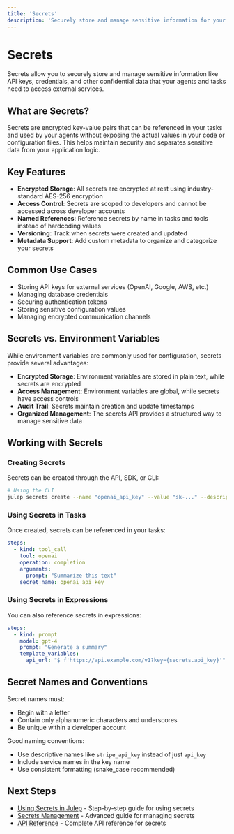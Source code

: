 ```yaml
---
title: 'Secrets'
description: 'Securely store and manage sensitive information for your LLM applications'
---
```


# Secrets

Secrets allow you to securely store and manage sensitive information like API keys, credentials, and other confidential data that your agents and tasks need to access external services.

## What are Secrets?

Secrets are encrypted key-value pairs that can be referenced in your tasks and used by your agents without exposing the actual values in your code or configuration files. This helps maintain security and separates sensitive data from your application logic.

## Key Features

- **Encrypted Storage**: All secrets are encrypted at rest using industry-standard AES-256 encryption
- **Access Control**: Secrets are scoped to developers and cannot be accessed across developer accounts
- **Named References**: Reference secrets by name in tasks and tools instead of hardcoding values
- **Versioning**: Track when secrets were created and updated
- **Metadata Support**: Add custom metadata to organize and categorize your secrets

## Common Use Cases

- Storing API keys for external services (OpenAI, Google, AWS, etc.)
- Managing database credentials
- Securing authentication tokens
- Storing sensitive configuration values
- Managing encrypted communication channels

## Secrets vs. Environment Variables

While environment variables are commonly used for configuration, secrets provide several advantages:

- **Encrypted Storage**: Environment variables are stored in plain text, while secrets are encrypted
- **Access Management**: Environment variables are global, while secrets have access controls
- **Audit Trail**: Secrets maintain creation and update timestamps
- **Organized Management**: The secrets API provides a structured way to manage sensitive data

## Working with Secrets

### Creating Secrets

Secrets can be created through the API, SDK, or CLI:

```bash
# Using the CLI
julep secrets create --name "openai_api_key" --value "sk-..." --description "OpenAI API key"
```

### Using Secrets in Tasks

Once created, secrets can be referenced in your tasks:

```yaml
steps:
  - kind: tool_call
    tool: openai
    operation: completion
    arguments:
      prompt: "Summarize this text"
    secret_name: openai_api_key
```

### Using Secrets in Expressions

You can also reference secrets in expressions:

```yaml
steps:
  - kind: prompt
    model: gpt-4
    prompt: "Generate a summary"
    template_variables:
      api_url: "$ f'https://api.example.com/v1?key={secrets.api_key}'"
```

## Secret Names and Conventions

Secret names must:
- Begin with a letter
- Contain only alphanumeric characters and underscores
- Be unique within a developer account

Good naming conventions:
- Use descriptive names like `stripe_api_key` instead of just `api_key`
- Include service names in the key name
- Use consistent formatting (snake_case recommended)

## Next Steps

- [Using Secrets in Julep](/guides/using-secrets) - Step-by-step guide for using secrets
- [Secrets Management](/advanced/secrets-management) - Advanced guide for managing secrets
- [API Reference](/api-reference#tag/secrets) - Complete API reference for secrets